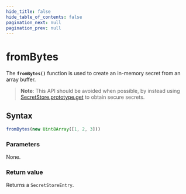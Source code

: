 ```yaml
---
hide_title: false
hide_table_of_contents: false
pagination_next: null
pagination_prev: null
---
```

# fromBytes

The **`fromBytes()`** function is used to create an in-memory secret from an array buffer.

>**Note**: This API should be avoided when possible, by instead using [SecretStore.prototype.get](./prototype/get.mdx) to obtain secure secrets.

## Syntax

```js
fromBytes(new Uint8Array([1, 2, 3]))
```

### Parameters

None.

### Return value

Returns a `SecretStoreEntry`.
